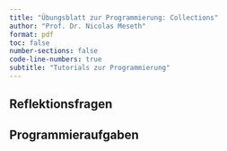 ```yaml
---
title: "Übungsblatt zur Programmierung: Collections"
author: "Prof. Dr. Nicolas Meseth"
format: pdf
toc: false
number-sections: false
code-line-numbers: true
subtitle: "Tutorials zur Programmierung"
---
```


## Reflektionsfragen

## Programmieraufgaben




